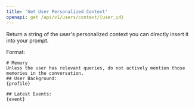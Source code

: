 ```yaml
---
title: 'Get User Personalized Context'
openapi: get /api/v1/users/context/{user_id}
---
```



Return a string of the user's personalized context you can directly insert it into your prompt.

Format:
```
# Memory
Unless the user has relevant queries, do not actively mention those memories in the conversation.
## User Background:
{profile}

## Latest Events:
{event}
```
